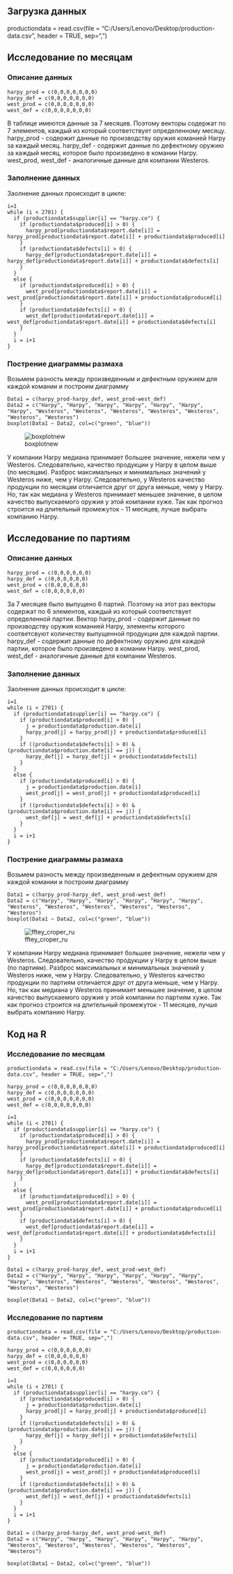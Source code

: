 ## Загрузка данных
productiondata = read.csv(file = "C:/Users/Lenovo/Desktop/production-data.csv", header = TRUE, sep=",")

## Исследование по месяцам

### Описание данных

```
harpy_prod = c(0,0,0,0,0,0,0)
harpy_def = c(0,0,0,0,0,0,0)
west_prod = c(0,0,0,0,0,0,0)
west_def = c(0,0,0,0,0,0,0)
```

В таблице имеются данные за 7 месяцев. Поэтому векторы содержат по 7 элементов, каждый из который соответствует определенному месяцу. harpy_prod - содержит данные по производству 
оружия команией Harpy за каждый месяц. harpy_def - содержит данные по дефектному оружию за каждый месяц, которое было произведено в комании
Harpy. west_prod, west_def - аналогичные данные для компании Westeros. 

### Заполнение данных

Заолнение данных происходит в цикле:

```
i=1
while (i < 2701) {
  if (productiondata$supplier[i] == "harpy.co") {
    if (productiondata$produced[i] > 0) {
      harpy_prod[productiondata$report.date[i]] = harpy_prod[productiondata$report.date[i]] + productiondata$produced[i]
    }
    if (productiondata$defects[i] > 0) {
      harpy_def[productiondata$report.date[i]] = harpy_def[productiondata$report.date[i]] + productiondata$defects[i]
    }
  }
  else {
    if (productiondata$produced[i] > 0) {
      west_prod[productiondata$report.date[i]] = west_prod[productiondata$report.date[i]] + productiondata$produced[i]
    }
    if (productiondata$defects[i] > 0) {
      west_def[productiondata$report.date[i]] = west_def[productiondata$report.date[i]] + productiondata$defects[i]
    }
  }
  i = i+1
}
```

### Пострение диаграммы размаха

Возьмем разность между произведенным и дефектным оружием для каждой комании и построим диаграмму
```
Data1 = c(harpy_prod-harpy_def, west_prod-west_def)
Data2 = c("Harpy", "Harpy", "Harpy", "Harpy", "Harpy", "Harpy", "Harpy", "Westeros", "Westeros", "Westeros", "Westeros", "Westeros", "Westeros", "Westeros")
boxplot(Data1 ~ Data2, col=c("green", "blue"))
```

![boxplotnew](https://cloud.githubusercontent.com/assets/11800617/25004539/81fae640-205d-11e7-9f06-c93857442847.png)

У компании Harpy медиана принимает большее значение, нежели чем у Westeros. Следовательно, качество продукции у Harpy в целом выше (по месяцам). 
Разброс максимальных и минимальных значений у Westeros ниже, чем у Harpy. Следовательно, у Westeros качество продукции по месяцам отличается друг от друга меньше, чему у Harpy. Но, так как медиана у Westeros принимает меньшее значение, в целом качество выпускаемого оружия у этой компании хуже. Так как прогноз строится на длительный промежуток - 11 месяцев, лучше выбрать компанию Harpy.

## Исследование по партиям

### Описание данных

```
harpy_prod = c(0,0,0,0,0,0)
harpy_def = c(0,0,0,0,0,0)
west_prod = c(0,0,0,0,0,0)
west_def = c(0,0,0,0,0,0)
```

За 7 месяцев было выпущено 6 партий. Поэтому на этот раз векторы содержат по 6 элементов, каждый из который соответствует определенной партии. Вектор harpy_prod - содержит данные по производству оружия команией Harpy, элементы которого соответсвуют количеству выпущенной продукции для каждой партии. harpy_def - содержит данные по дефектному оружию для каждой партии, которое было произведено в комании
Harpy. west_prod, west_def - аналогичные данные для компании Westeros. 

### Заполнение данных

Заолнение данных происходит в цикле:

```
i=1
while (i < 2701) {
  if (productiondata$supplier[i] == "harpy.co") {
    if (productiondata$produced[i] > 0) {
      j = productiondata$production.date[i]
      harpy_prod[j] = harpy_prod[j] + productiondata$produced[i]
    }
    if ((productiondata$defects[i] > 0) & (productiondata$production.date[i] == j)) {
      harpy_def[j] = harpy_def[j] + productiondata$defects[i]
    }
  }
  else {
    if (productiondata$produced[i] > 0) {
      j = productiondata$production.date[i]
      west_prod[j] = west_prod[j] + productiondata$produced[i]
    }
    if ((productiondata$defects[i] > 0) & (productiondata$production.date[i] == j)) {
      west_def[j] = west_def[j] + productiondata$defects[i]
    }
  }
  i = i+1
}
```

### Пострение диаграммы размаха

Возьмем разность между произведенным и дефектным оружием для каждой комании и построим диаграмму
```
Data1 = c(harpy_prod-harpy_def, west_prod-west_def)
Data2 = c("Harpy", "Harpy", "Harpy", "Harpy", "Harpy", "Harpy", "Westeros", "Westeros", "Westeros", "Westeros", "Westeros", "Westeros")
boxplot(Data1 ~ Data2, col=c("green", "blue"))
```

![fftey_croper_ru](https://cloud.githubusercontent.com/assets/11800617/25006688/94d8cad0-2066-11e7-95fe-dc4ffa2acb7e.png)


У компании Harpy медиана принимает большее значение, нежели чем у Westeros. Следовательно, качество продукции у Harpy в целом выше (по партиям). 
Разброс максимальных и минимальных значений у Westeros ниже, чем у Harpy. Следовательно, у Westeros качество продукции по партиям отличается друг от друга меньше, чем у Harpy.
Но, так как медиана у Westeros принимает меньшее значение, в целом качество выпускаемого оружия  у этой компании по партиям хуже. 
Так как прогноз строится на длительный промежуток - 11 месяцев, лучше выбрать компанию Harpy.

## Код на R

### Исследование по месяцам

```
productiondata = read.csv(file = "C:/Users/Lenovo/Desktop/production-data.csv", header = TRUE, sep=",")

harpy_prod = c(0,0,0,0,0,0,0)
harpy_def = c(0,0,0,0,0,0,0)
west_prod = c(0,0,0,0,0,0,0)
west_def = c(0,0,0,0,0,0,0)

i=1
while (i < 2701) {
  if (productiondata$supplier[i] == "harpy.co") {
    if (productiondata$produced[i] > 0) {
      harpy_prod[productiondata$report.date[i]] = harpy_prod[productiondata$report.date[i]] + productiondata$produced[i]
    }
    if (productiondata$defects[i] > 0) {
      harpy_def[productiondata$report.date[i]] = harpy_def[productiondata$report.date[i]] + productiondata$defects[i]
    }
  }
  else {
    if (productiondata$produced[i] > 0) {
      west_prod[productiondata$report.date[i]] = west_prod[productiondata$report.date[i]] + productiondata$produced[i]
    }
    if (productiondata$defects[i] > 0) {
      west_def[productiondata$report.date[i]] = west_def[productiondata$report.date[i]] + productiondata$defects[i]
    }
  }
  i = i+1
}

Data1 = c(harpy_prod-harpy_def, west_prod-west_def)
Data2 = c("Harpy", "Harpy", "Harpy", "Harpy", "Harpy", "Harpy", "Harpy", "Westeros", "Westeros", "Westeros", "Westeros", "Westeros", "Westeros", "Westeros")

boxplot(Data1 ~ Data2, col=c("green", "blue"))
```

### Исследование по партиям

```
productiondata = read.csv(file = "C:/Users/Lenovo/Desktop/production-data.csv", header = TRUE, sep=",")

harpy_prod = c(0,0,0,0,0,0)
harpy_def = c(0,0,0,0,0,0)
west_prod = c(0,0,0,0,0,0)
west_def = c(0,0,0,0,0,0)

i=1
while (i < 2701) {
  if (productiondata$supplier[i] == "harpy.co") {
    if (productiondata$produced[i] > 0) {
      j = productiondata$production.date[i]
      harpy_prod[j] = harpy_prod[j] + productiondata$produced[i]
    }
    if ((productiondata$defects[i] > 0) & (productiondata$production.date[i] == j)) {
      harpy_def[j] = harpy_def[j] + productiondata$defects[i]
    }
  }
  else {
    if (productiondata$produced[i] > 0) {
      j = productiondata$production.date[i]
      west_prod[j] = west_prod[j] + productiondata$produced[i]
    }
    if ((productiondata$defects[i] > 0) & (productiondata$production.date[i] == j)) {
      west_def[j] = west_def[j] + productiondata$defects[i]
    }
  }
  i = i+1
}

Data1 = c(harpy_prod-harpy_def, west_prod-west_def)
Data2 = c("Harpy", "Harpy", "Harpy", "Harpy", "Harpy", "Harpy", "Westeros", "Westeros", "Westeros", "Westeros", "Westeros", "Westeros")

boxplot(Data1 ~ Data2, col=c("green", "blue"))
```
